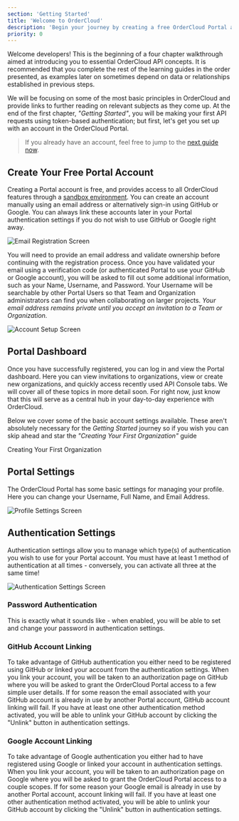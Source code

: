 ```yaml
---
section: 'Getting Started'
title: 'Welcome to OrderCloud'
description: 'Begin your journey by creating a free OrderCloud Portal account and understanding what it can do.'
priority: 0
---
```


Welcome developers! This is the beginning of a four chapter walkthrough aimed at introducing you to essential OrderCloud API concepts. It is recommended that you complete the rest of the learning guides in the order presented, as examples later on sometimes depend on data or relationships established in previous steps.

We will be focusing on some of the most basic principles in OrderCloud and provide links to further reading on relevant subjects as they come up. At the end of the first chapter, _"Getting Started"_, you will be making your first API requests using token-based authentication; but first, let's get you set up with an account in the OrderCloud Portal.

> If you already have an account, feel free to jump to the [next guide now](/learn/getting-started/creating-your-first-organization).

## Create Your Free Portal Account
Creating a Portal account is free, and provides access to all OrderCloud features through a [sandbox environment](/knowledge-base/ordercloud-environments). You can create an account manually using an email address or alternatively sign-in using GitHub or Google. You can always link these accounts later in your Portal authentication settings if you do not wish to use GitHub or Google right away.

![Email Registration Screen](/images/learn/getting-started/welcome-1.jpg)

You will need to provide an email address and validate ownership before continuing with the registration process. Once you have validated your email using a verification code (or authenticated Portal to use your GitHub or Google account), you will be asked to fill out some additional information, such as your Name, Username, and Password. Your Username will be searchable by other Portal Users so that Team and Organization administrators can find you when collaborating on larger projects. _Your email address remains private until you accept an invitation to a Team or Organization._

![Account Setup Screen](/images/learn/getting-started/welcome-2.jpg)

## Portal Dashboard
Once you have successfully registered, you can log in and view the Portal dashboard. Here you can view invitations to organizations, view or create new organizations, and quickly access recently used API Console tabs. We will cover all of these topics in more detail soon. For right now, just know that this will serve as a central hub in your day-to-day experience with OrderCloud.

Below we cover some of the basic account settings available. These aren't absolutely necessary for the _Getting Started_ journey so if you wish you can skip ahead and star the _"Creating Your First Organization"_ guide

<ContentLink to="/learn/getting-started/creating-your-first-organization" subtitle="Next Up" >Creating Your First Organization</ContentLink>

## Portal Settings
The OrderCloud Portal has some basic settings for managing your profile. Here you can change your Username, Full Name, and Email Address.

![Profile Settings Screen](/images/learn/getting-started/welcome-3.jpg)

## Authentication Settings
Authentication settings allow you to manage which type(s) of authentication you wish to use for your Portal account. You must have at least 1 method of authentication at all times - conversely, you can activate all three at the same time!

![Authentication Settings Screen](/images/learn/getting-started/welcome-4.jpg)

### Password Authentication
This is exactly what it sounds like - when enabled, you will be able to set and change your password in authentication settings.

### GitHub Account Linking
To take advantage of GitHub authentication you either need to be registered using GitHub or linked your account from the authentication settings. When you link your account, you will be taken to an authorization page on GitHub where you will be asked to grant the OrderCloud Portal access to a few simple user details. If for some reason the email associated with your GitHub account is already in use by another Portal account, GitHub account linking will fail. If you have at least one other authentication method activated, you will be able to unlink your GitHub account by clicking the "Unlink" button in authentication settings.

### Google Account Linking
To take advantage of Google authentication you either had to have registered using Google or linked your account in authentication settings. When you link your account, you will be taken to an authorization page on Google where you will be asked to grant the OrderCloud Portal access to a couple scopes. If for some reason your Google email is already in use by another Portal account, account linking will fail. If you have at least one other authentication method activated, you will be able to unlink your GitHub account by clicking the "Unlink" button in authentication settings.



